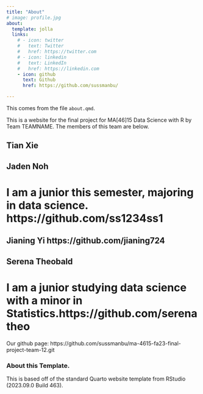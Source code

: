 ```yaml
---
title: "About"
# image: profile.jpg
about:
  template: jolla
  links:
    # - icon: twitter
    #   text: Twitter
    #   href: https://twitter.com
    # - icon: linkedin
    #   text: LinkedIn
    #   href: https://linkedin.com
    - icon: github
      text: Github
      href: https://github.com/sussmanbu/

---
```



This comes from the file `about.qmd`.

This is a website for the final project for MA[46]15 Data Science with R by Team TEAMNAME.
The members of this team are below.

## Tian Xie 
## Jaden Noh
# I am a junior this semester, majoring in data science. https://github.com/ss1234ss1
## Jianing Yi https://github.com/jianing724
## Serena Theobald
# I am a junior studying data science with a minor in Statistics.https://github.com/serenatheo

Our github page:
https://github.com/sussmanbu/ma-4615-fa23-final-project-team-12.git

<!-- Please leave in the information below -->


### About this Template.

This is based off of the standard Quarto website template from RStudio (2023.09.0 Build 463).
